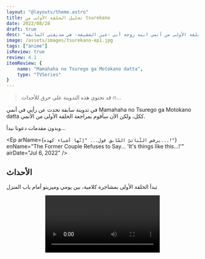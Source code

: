 ```yaml
---
layout: "@layouts/theme.astro"
title: تحليل الحلقة الأولى من tsurekano
date: 2022/08/28
draft: true
desc: "إنطباع وتحليل للحلقة الأولى من أنمي ابنة زوجة أبي -غير الشقيقة- هي صديقتي السابقة."
image: /assets/images/tsurekano-ep1.jpg
tags: ["anime"]
isReview: true
review: 4.1
itemReview: {
    name: "Mamahaha no Tsurego ga Motokano datta",
    type: "TVSeries"
}
---
```


> <p data-nosnippet>قد تحتوي هذه التدوينة على حرق للأحداث 🔥...</p>

في تدوينة سابقة تحدث عن رأيي في أنمي Mamahaha no Tsurego ga Motokano datta ككل، ولكن الآن سأقوم بمراجعة الحلقة الأولى من اﻷنمي.

وبدون مقدمات دعونا نبدأ...

<Ep arName={`يرفض الثّنائيّ السّابق قول... "إنّها أشياء كهذه...!"`} 
    enName="The Former Couple Refuses to Say... 'It's things like this...!'" 
    airDate="Jul 6, 2022" />

## الأحداث
تبدأ الحلقة الأولى بمشاجرة كلامية، بين يومي وميزيتو أمام باب المنزل

<section style="max-width: 100%; text-align: center">
<video style="max-width: 100%" controls>
    <source src="https://media.mushkhbat.com/tsurekano/tsurekano-s01e01-clip1.mkv" />
</video>
</section>